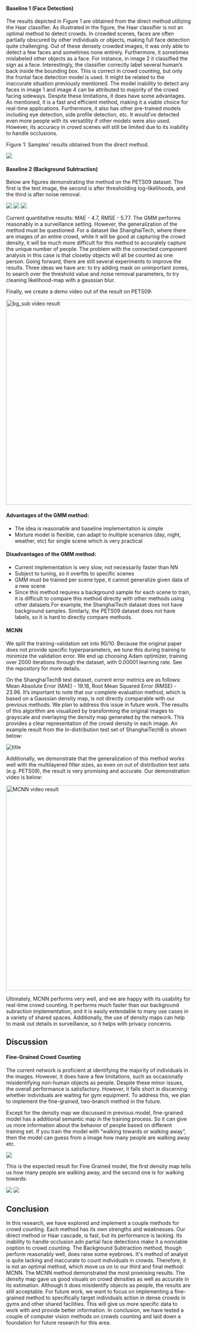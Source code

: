 #### Baseline 1 (Face Detection)
The results depicted in Figure 1 are obtained from the direct method utilizing the Haar classifier. As illustrated in the figure, the Haar classifier is not an
optimal method to detect crowds. In crowded scenes, faces are often partially
obscured by other individuals or objects, making full face detection quite challenging. Out of these densely crowded images, it was only able to detect a few
faces and sometimes none entirely. Furthermore, it sometimes mislabeled other
objects as a face. For instance, in image 2 it classified the sign as a face. Interestingly, the classifier correctly label several human’s back inside the bounding
box. This is correct in crowd counting, but only the frontal face detection model
is used. It might be related to the inaccurate situation previously mentioned.
The model inability to detect any faces in image 1 and image 4 can be attributed
to majority of the crowd facing sideways.
Despite these limitations, it does have some advantages. As mentioned, it is
a fast and efficient method, making it a viable choice for real-time applications.
Furthermore, it also has other pre-trained models including eye detection, side
profile detection, etc. It would’ve detected even more people with its versatility
if other models were also used. However, its accuracy in crowd scenes will still
be limited due to its inability to handle occlusions.

Figure 1: Samples’ results obtained from the direct method.

![](/img/face_detection.png)

#### Baseline 2 (Background Subtraction)
Below are figures demonstrating the method on the PETS09 dataset. The first is the test image, the second is after thresholding log-likelihoods, and the third is after noise removal.

![](/img/S0_Regular_Flow_Time_13-57_View_001_frame_0018.png)
![](/img/threshold_likelihood.png)
![](/img/noise_removal.png)

Current quantitative results: MAE - 4.7, RMSE - 5.77. The
GMM performs reasonably in a surveillance setting. However, the generalization of the method must be questioned. For a dataset like ShanghaiTech, where
there are images of an entire crowd, while it will be good at capturing the crowd
density, it will be much more difficult for this method to accurately capture the
unique number of people. The problem with the connected component analysis
in this case is that closeby objects will all be counted as one person. Going forward, there are still several experiments to improve the results. Three ideas we
have are: to try adding mask on unimportant zones, to search over the threshold value and noise removal parameters, to try cleaning likelihood-map with a
gaussian blur.

Finally, we create a demo video out of the result on PETS09:

<img src="/img/bg_sub.gif" alt="bg_sub video result" width="560" heigh="463"/>

#### Advantages of the GMM method:
* The idea is reasonable and baseline implementation is simple
* Mixture model is flexible, can adapt to multiple scenarios (day, night,
weather, etc) for single scene which is very practical

#### Disadvantages of the GMM method:
* Current implementation is very slow, not necessarily faster than NN
* Subject to tuning, so it overfits to specific scenes
* GMM must be trained per scene type, it cannot generalize given data of a new scene
* Since this method requires a background sample for each scene to train, it is difficult to compare this method directly with other methods using
other datasets.For example, the ShanghaiTech dataset does not have background samples. Similarly, the PETS09 dataset does not have labels,
so it is hard to directly compare methods.

#### MCNN
We split the training-validation set into 90/10. Because the original paper does not provide specific hyperparameters, we tune this during training to minimize the validation error.
We end up choosing Adam optimizer, training over 2000 iterations through the dataset, with 0.00001 learning rate. See the repository for more details.

On the ShanghaiTechB test dataset, current error metrics are as follows: Mean Absolute
Error (MAE) - 19.18, Root Mean Squared Error (RMSE) - 23.96. It’s important to note
that our complete evaluation method, which is based on a Gaussian density map,
is not directly comparable with our previous methods. We plan to address this
issue in future work. The results of this algorithm are visualized by transforming the original
images to grayscale and overlaying the density map generated by the network.
This provides a clear representation of the crowd density in each image. An example result from the in-distribution test set of ShanghaiTechB is shown below:

![title](/img/output_IMG_5.png)

Additionally, we demonstrate that the generalization of this method works well with the multilayered filter sizes, as even on out of distribution test sets (e.g. PETS09), the result
is very promising and accurate. Our demonstration video is below:

<img src="/img/mcnn.gif" alt="MCNN video result" width="560" heigh="463"/>

Ultimately, MCNN performs very well, and we are happy with its usability for real-time crowd counting. It performs much faster than our background subraction implementation,
and it is easily extendable to many use cases in a variety of shared spaces. Additionally, the use of density maps can help to mask out details in surveillance, so it helps with privacy concerns.

## Discussion
#### Fine-Grained Crowd Counting

The current network is proficient at identifying the majority of individuals
in the images. However, it does have a few limitations, such as occasionally
misidentifying non-human objects as people. Despite these minor issues, the
overall performance is satisfactory. However, it falls short in discerning whether
individuals are waiting for gym equipment. To address this, we plan to implement the fine-grained, two-branch method in the future.

Except for the density map we discussed in previous model, fine-grained model has a additional semantic map in the training process. So it can give us more information about the behavior of people based on different training set.
If you train the model with “walking towards or walking away”, then the model can guess from a image how many people are walking away etc.

![](/img/fg-arch.png)

This is the expected result for Fine Grained model, the first density map tells us how many people are walking away, and the second one is for walking towards:

![](/img/fg-exp1.png)
![](/img/fg-exp2.png)


## Conclusion
In this research, we have explored and implement a couple methods for crowd counting. Each method has its own strengths and weaknesses. 
Our direct method or Haar cascade, is fast, but its performance is lacking. Its inability to handle occlusion adn partial face detections
make it a nonviable ooption to crowd counting. The Background Subtraction method, though perform reasonably well, does raise some eyebrows.
It's method of analyst is quite lacking and inaccurate to count individuals in crowds. Therefore, it is not an optimal method, which
move us on to our third and final method: MCNN. The MCNN method demonstrated the most promising results. The density map gave us good
visuals on crowd densities as well as accurate in its estimation. Although it does misidentify objects as people, the results are 
still acceptable. For future work, we want to focus on implementing a fine-grained method to specifically target individuals action 
in dense crowds in gyms and other shared facilities. This will give us more specific data to work with and provide better information. 
In conclusion, we have tested a couple of computer vision methods on crowds counting and laid down a foundation for future research for 
this area.